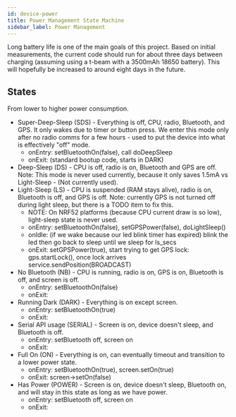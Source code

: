 ```yaml
---
id: device-power
title: Power Management State Machine
sidebar_label: Power Management
---
```


Long battery life is one of the main goals of this project. Based on initial measurements, the current code should run for about three days between charging (assuming using a t-beam with a 3500mAh 18650 battery). This will hopefully be increased to around eight days in the future.

## States

From lower to higher power consumption.

- Super-Deep-Sleep (SDS) - Everything is off, CPU, radio, Bluetooth, and GPS. It only wakes due to timer or button press. We enter this mode only after no radio comms for a few hours - used to put the device into what is effectively "off" mode.
  - onEntry: setBluetoothOn(false), call doDeepSleep
  - onExit: (standard bootup code, starts in DARK)
- Deep-Sleep (DS) - CPU is off, radio is on, Bluetooth and GPS are off. Note: This mode is never used currently, because it only saves 1.5mA vs Light-Sleep - (Not currently used).
- Light-Sleep (LS) - CPU is suspended (RAM stays alive), radio is on, Bluetooth is off, and GPS is off. Note: currently GPS is not turned off during light sleep, but there is a TODO item to fix this.
  - NOTE: On NRF52 platforms (because CPU current draw is so low), light-sleep state is never used.
  - onEntry: setBluetoothOn(false), setGPSPower(false), doLightSleep()
  - onIdle: (if we wake because our led blink timer has expired) blink the led then go back to sleep until we sleep for ls_secs
  - onExit: setGPSPower(true), start trying to get GPS lock: gps.startLock(), once lock arrives service.sendPosition(BROADCAST)
- No Bluetooth (NB) - CPU is running, radio is on, GPS is on, Bluetooth is off, and screen is off.
  - onEntry: setBluetoothOn(false)
  - onExit:
- Running Dark (DARK) - Everything is on except screen.
  - onEntry: setBluetoothOn(true)
  - onExit:
- Serial API usage (SERIAL) - Screen is on, device doesn't sleep, and Bluetooth is off.
  - onEntry: setBluetooth off, screen on
  - onExit:
- Full On (ON) - Everything is on, can eventually timeout and transition to a lower power state.
  - onEntry: setBluetoothOn(true), screen.setOn(true)
  - onExit: screen->setOn(false)
- Has Power (POWER) - Screen is on, device doesn't sleep, Bluetooth on, and will stay in this state as long as we have power.
  - onEntry: setBluetooth off, screen on
  - onExit:
